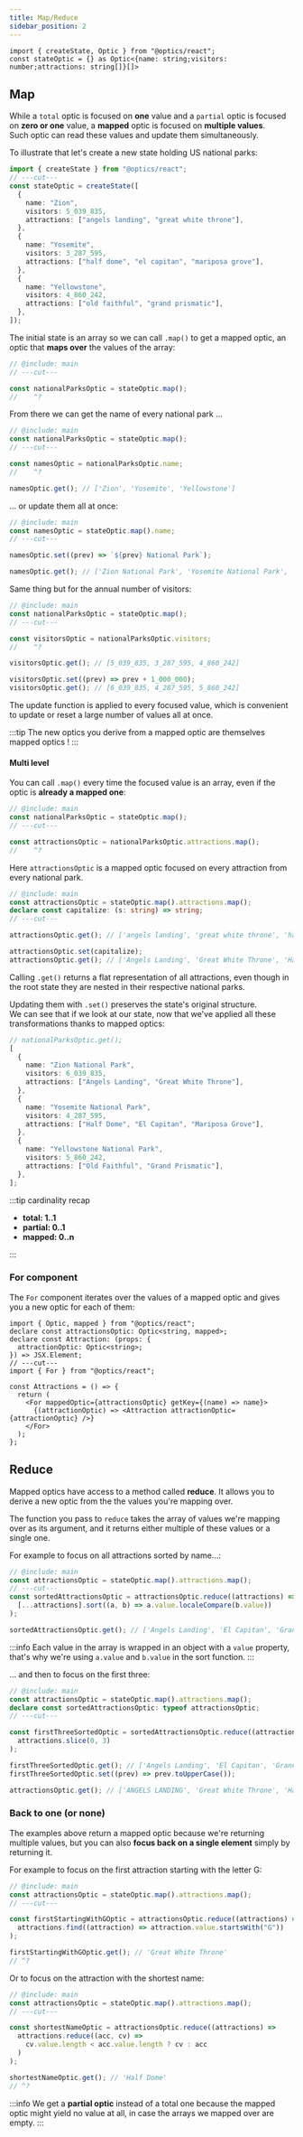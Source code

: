```yaml
---
title: Map/Reduce
sidebar_position: 2
---
```


```twoslash include main
import { createState, Optic } from "@optics/react";
const stateOptic = {} as Optic<{name: string;visitors: number;attractions: string[]}[]>
```

## Map

While a `total` optic is focused on **one** value and a `partial` optic is focused on **zero or one** value, a **mapped** optic is focused on **multiple values**.  
Such optic can read these values and update them simultaneously.

To illustrate that let's create a new state holding US national parks:

```ts twoslash
import { createState } from "@optics/react";
// ---cut---
const stateOptic = createState([
  {
    name: "Zion",
    visitors: 5_039_835,
    attractions: ["angels landing", "great white throne"],
  },
  {
    name: "Yosemite",
    visitors: 3_287_595,
    attractions: ["half dome", "el capitan", "mariposa grove"],
  },
  {
    name: "Yellowstone",
    visitors: 4_860_242,
    attractions: ["old faithful", "grand prismatic"],
  },
]);
```

The initial state is an array so we can call `.map()` to get a mapped optic, an optic that **maps over** the values of the array:

```ts twoslash
// @include: main
// ---cut---

const nationalParksOptic = stateOptic.map();
//    ^?
```

From there we can get the name of every national park ...

```ts twoslash
// @include: main
const nationalParksOptic = stateOptic.map();
// ---cut---

const namesOptic = nationalParksOptic.name;
//    ^?

namesOptic.get(); // ['Zion', 'Yosemite', 'Yellowstone']
```

... or update them all at once:

```ts twoslash
// @include: main
const namesOptic = stateOptic.map().name;
// ---cut---

namesOptic.set((prev) => `${prev} National Park`);

namesOptic.get(); // ['Zion National Park', 'Yosemite National Park', 'Yellowstone National Park']
```

Same thing but for the annual number of visitors:

```ts twoslash
// @include: main
const nationalParksOptic = stateOptic.map();
// ---cut---

const visitorsOptic = nationalParksOptic.visitors;
//    ^?

visitorsOptic.get(); // [5_039_835, 3_287_595, 4_860_242]

visitorsOptic.set((prev) => prev + 1_000_000);
visitorsOptic.get(); // [6_039_835, 4_287_595, 5_860_242]
```

The update function is applied to every focused value, which is convenient to update or reset a large number of values all at once.

:::tip
The new optics you derive from a mapped optic are themselves mapped optics !
:::

#### Multi level

You can call `.map()` every time the focused value is an array, even if the optic is **already a mapped one**:

```ts twoslash
// @include: main
const nationalParksOptic = stateOptic.map();
// ---cut---

const attractionsOptic = nationalParksOptic.attractions.map();
//    ^?
```

Here `attractionsOptic` is a mapped optic focused on every attraction from every national park.

```ts twoslash
// @include: main
const attractionsOptic = stateOptic.map().attractions.map();
declare const capitalize: (s: string) => string;
// ---cut---

attractionsOptic.get(); // ['angels landing', 'great white throne', 'half dome', 'el capitan', 'mariposa grove', 'old faithful', 'grand prismatic']

attractionsOptic.set(capitalize);
attractionsOptic.get(); // ['Angels Landing', 'Great White Throne', 'Half Dome', 'El Capitan', 'Mariposa Grove', 'Old Faithful', 'Grand Prismatic']
```

Calling `.get()` returns a flat representation of all attractions, even though in the root state they are nested in their respective national parks.

Updating them with `.set()` preserves the state's original structure.  
We can see that if we look at our state, now that we've applied all these transformations thanks to mapped optics:

```ts
// nationalParksOptic.get();
[
  {
    name: "Zion National Park",
    visitors: 6_039_835,
    attractions: ["Angels Landing", "Great White Throne"],
  },
  {
    name: "Yosemite National Park",
    visitors: 4_287_595,
    attractions: ["Half Dome", "El Capitan", "Mariposa Grove"],
  },
  {
    name: "Yellowstone National Park",
    visitors: 5_860_242,
    attractions: ["Old Faithful", "Grand Prismatic"],
  },
];
```

:::tip cardinality recap

- **total: 1..1**
- **partial: 0..1**
- **mapped: 0..n**

:::

### For component

The `For` component iterates over the values of a mapped optic and gives you a new optic for each of them:

```tsx twoslash
import { Optic, mapped } from "@optics/react";
declare const attractionsOptic: Optic<string, mapped>;
declare const Attraction: (props: {
  attractionOptic: Optic<string>;
}) => JSX.Element;
// ---cut---
import { For } from "@optics/react";

const Attractions = () => {
  return (
    <For mappedOptic={attractionsOptic} getKey={(name) => name}>
      {(attractionOptic) => <Attraction attractionOptic={attractionOptic} />}
    </For>
  );
};
```

## Reduce

Mapped optics have access to a method called **reduce**.
It allows you to derive a new optic from the the values you're mapping over.

The function you pass to `reduce` takes the array of values we're mapping over as its argument, and it returns either multiple of these values or a single one.

For example to focus on all attractions sorted by name...:

```ts twoslash
// @include: main
const attractionsOptic = stateOptic.map().attractions.map();
// ---cut---
const sortedAttractionsOptic = attractionsOptic.reduce((attractions) =>
  [...attractions].sort((a, b) => a.value.localeCompare(b.value))
);

sortedAttractionsOptic.get(); // ['Angels Landing', 'El Capitan', 'Grand Prismatic', 'Great White Throne', 'Half Dome', 'Mariposa Grove', 'Old Faithful']
```

:::info
Each value in the array is wrapped in an object with a `value` property, that's why we're using `a.value` and `b.value` in the sort function.
:::

... and then to focus on the first three:

```ts twoslash
// @include: main
const attractionsOptic = stateOptic.map().attractions.map();
declare const sortedAttractionsOptic: typeof attractionsOptic;
// ---cut---

const firstThreeSortedOptic = sortedAttractionsOptic.reduce((attractions) =>
  attractions.slice(0, 3)
);

firstThreeSortedOptic.get(); // ['Angels Landing', 'El Capitan', 'Grand Prismatic']
firstThreeSortedOptic.set((prev) => prev.toUpperCase());

attractionsOptic.get(); // ['ANGELS LANDING', 'Great White Throne', 'Half Dome', 'EL CAPITAN', 'Old Faithful', 'Mariposa Grove', 'GRAND PRISMATIC']
```

### Back to one (or none)

The examples above return a mapped optic because we're returning multiple values,
but you can also **focus back on a single element** simply by returning it.

For example to focus on the first attraction starting with the letter G:

```ts twoslash
// @include: main
const attractionsOptic = stateOptic.map().attractions.map();
// ---cut---

const firstStartingWithGOptic = attractionsOptic.reduce((attractions) =>
  attractions.find((attraction) => attraction.value.startsWith("G"))
);

firstStartingWithGOptic.get(); // 'Great White Throne'
// ^?
```

Or to focus on the attraction with the shortest name:

```ts twoslash
// @include: main
const attractionsOptic = stateOptic.map().attractions.map();
// ---cut---

const shortestNameOptic = attractionsOptic.reduce((attractions) =>
  attractions.reduce((acc, cv) =>
    cv.value.length < acc.value.length ? cv : acc
  )
);

shortestNameOptic.get(); // 'Half Dome'
// ^?
```

:::info
We get a **partial optic** instead of a total one because the mapped optic might yield no value at all, in case the arrays we mapped over are empty.
:::
